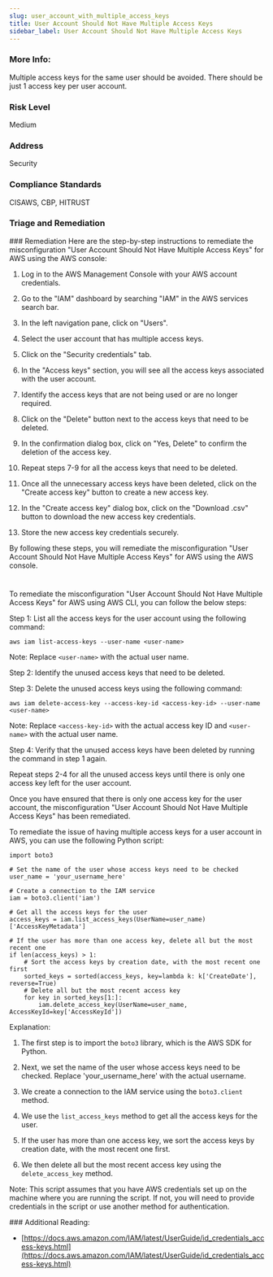 ```yaml
---
slug: user_account_with_multiple_access_keys
title: User Account Should Not Have Multiple Access Keys
sidebar_label: User Account Should Not Have Multiple Access Keys
---
```


### More Info:

Multiple access keys for the same user should be avoided. There should be just 1 access key per user account.

### Risk Level

Medium

### Address

Security

### Compliance Standards

CISAWS, CBP, HITRUST


### Triage and Remediation
<Tabs>
<Tab title='Remediation'>
### Remediation

<AccordionGroup>
<Accordion title='Using Console' defaultOpen='true'>
Here are the step-by-step instructions to remediate the misconfiguration "User Account Should Not Have Multiple Access Keys" for AWS using the AWS console:

1. Log in to the AWS Management Console with your AWS account credentials.

2. Go to the "IAM" dashboard by searching "IAM" in the AWS services search bar.

3. In the left navigation pane, click on "Users".

4. Select the user account that has multiple access keys.

5. Click on the "Security credentials" tab.

6. In the "Access keys" section, you will see all the access keys associated with the user account.

7. Identify the access keys that are not being used or are no longer required.

8. Click on the "Delete" button next to the access keys that need to be deleted.

9. In the confirmation dialog box, click on "Yes, Delete" to confirm the deletion of the access key.

10. Repeat steps 7-9 for all the access keys that need to be deleted.

11. Once all the unnecessary access keys have been deleted, click on the "Create access key" button to create a new access key.

12. In the "Create access key" dialog box, click on the "Download .csv" button to download the new access key credentials.

13. Store the new access key credentials securely.

By following these steps, you will remediate the misconfiguration "User Account Should Not Have Multiple Access Keys" for AWS using the AWS console.

#
</Accordion>

<Accordion title='Using CLI'>
To remediate the misconfiguration "User Account Should Not Have Multiple Access Keys" for AWS using AWS CLI, you can follow the below steps:

Step 1: List all the access keys for the user account using the following command:

```
aws iam list-access-keys --user-name <user-name>
```

Note: Replace `<user-name>` with the actual user name.

Step 2: Identify the unused access keys that need to be deleted.

Step 3: Delete the unused access keys using the following command:

```
aws iam delete-access-key --access-key-id <access-key-id> --user-name <user-name>
```

Note: Replace `<access-key-id>` with the actual access key ID and `<user-name>` with the actual user name.

Step 4: Verify that the unused access keys have been deleted by running the command in step 1 again.

Repeat steps 2-4 for all the unused access keys until there is only one access key left for the user account. 

Once you have ensured that there is only one access key for the user account, the misconfiguration "User Account Should Not Have Multiple Access Keys" has been remediated.
</Accordion>

<Accordion title='Using Python'>
To remediate the issue of having multiple access keys for a user account in AWS, you can use the following Python script:

```
import boto3

# Set the name of the user whose access keys need to be checked
user_name = 'your_username_here'

# Create a connection to the IAM service
iam = boto3.client('iam')

# Get all the access keys for the user
access_keys = iam.list_access_keys(UserName=user_name)['AccessKeyMetadata']

# If the user has more than one access key, delete all but the most recent one
if len(access_keys) > 1:
    # Sort the access keys by creation date, with the most recent one first
    sorted_keys = sorted(access_keys, key=lambda k: k['CreateDate'], reverse=True)
    # Delete all but the most recent access key
    for key in sorted_keys[1:]:
        iam.delete_access_key(UserName=user_name, AccessKeyId=key['AccessKeyId'])
```

Explanation:

1. The first step is to import the `boto3` library, which is the AWS SDK for Python.

2. Next, we set the name of the user whose access keys need to be checked. Replace 'your_username_here' with the actual username.

3. We create a connection to the IAM service using the `boto3.client` method.

4. We use the `list_access_keys` method to get all the access keys for the user.

5. If the user has more than one access key, we sort the access keys by creation date, with the most recent one first.

6. We then delete all but the most recent access key using the `delete_access_key` method.

Note: This script assumes that you have AWS credentials set up on the machine where you are running the script. If not, you will need to provide credentials in the script or use another method for authentication.
</Accordion>

</AccordionGroup>
</Tab>
</Tabs>
### Additional Reading:

- [https://docs.aws.amazon.com/IAM/latest/UserGuide/id_credentials_access-keys.html](https://docs.aws.amazon.com/IAM/latest/UserGuide/id_credentials_access-keys.html) 

